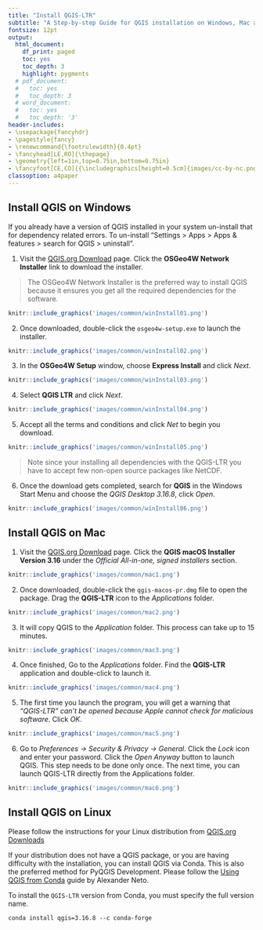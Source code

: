 ```yaml
---
title: "Install QGIS-LTR"
subtitle: "A Step-by-step Guide for QGIS installation on Windows, Mac and Linux"
fontsize: 12pt
output:
  html_document:
    df_print: paged
    toc: yes
    toc_depth: 3
    highlight: pygments
  # pdf_document:
  #   toc: yes
  #   toc_depth: 3
  # word_document:
  #   toc: yes
  #   toc_depth: '3'
header-includes:
- \usepackage{fancyhdr}
- \pagestyle{fancy}
- \renewcommand{\footrulewidth}{0.4pt}
- \fancyhead[LE,RO]{\thepage}
- \geometry{left=1in,top=0.75in,bottom=0.75in}
- \fancyfoot[CE,CO]{{\includegraphics[height=0.5cm]{images/cc-by-nc.png}} Ujaval Gandhi http://www.spatialthoughts.com}
classoption: a4paper
---
```



## Install QGIS on Windows

If you already have a version of QGIS installed in your system un-install that for dependency related errors. To un-install "Settings > Apps > Apps & features > search for QGIS > uninstall". 


1. Visit the [QGIS.org Download](https://qgis.org/en/site/forusers/download.html) page. Click the **OSGeo4W Network Installer** link to download the installer.

> The OSGeo4W Network Installer is the preferred way to install QGIS because it ensures you get all the required dependencies for the software.

```r
knitr::include_graphics('images/common/winInstall01.png')
```

2. Once downloaded, double-click the `osgeo4w-setup.exe` to launch the installer. 

```r
knitr::include_graphics('images/common/winInstall02.png')
```
3. In the **OSGeo4W Setup** window, choose **Express Install** and click *Next*. 

```r
knitr::include_graphics('images/common/winInstall03.png')
```

4. Select **QGIS LTR** and click *Next*. 

```r
knitr::include_graphics('images/common/winInstall04.png')
```

5. Accept all the terms and conditions and click *Net* to begin you download. 
```r
knitr::include_graphics('images/common/winInstall05.png')
```

> Note since your installing all dependencies with the QGIS-LTR you have to accept few non-open source packages like NetCDF. 

6. Once the download gets completed, search for **QGIS** in the Windows Start Menu and choose the *QGIS Desktop 3.16.8*, click *Open*. 

```r
knitr::include_graphics('images/common/winInstall06.png')
```

## Install QGIS on Mac

1. Visit the [QGIS.org Download](https://qgis.org/en/site/forusers/download.html) page. Click the **QGIS macOS Installer Version 3.16** under the *Official All-in-one, signed installers* section.

```r
knitr::include_graphics('images/common/mac1.png')
```

2. Once downloaded, double-click the `qgis-macos-pr.dmg` file to open the package. Drag the **QGIS-LTR** icon to the *Applications* folder.

```r
knitr::include_graphics('images/common/mac2.png')
```

3. It will copy QGIS to the *Application* folder. This process can take up to 15 minutes.

```r
knitr::include_graphics('images/common/mac3.png')
```

4. Once finished, Go to the *Applications* folder. Find the **QGIS-LTR** application and double-click to launch it.

```r
knitr::include_graphics('images/common/mac4.png')
```

5. The first time you launch the program, you will get a warning that *"QGIS-LTR" can't be opened because Apple cannot check for malicious software*. Click *OK*.

```r
knitr::include_graphics('images/common/mac5.png')
```

6. Go to *Preferences &rarr; Security & Privacy &rarr; General*. Click the *Lock* icon and enter your password. Click the *Open Anyway* button to launch QGIS. This step needs to be done only once. The next time, you can launch QGIS-LTR directly from the Applications folder.

```r
knitr::include_graphics('images/common/mac6.png')
```

## Install QGIS on Linux

Please follow the instructions for your Linux distribution from [QGIS.org Downloads](https://qgis.org/en/site/forusers/alldownloads.html#linux)

If your distribution does not have a QGIS package, or you are having difficulty with the installation, you can install QGIS via Conda. This is also the preferred method for PyQGIS Development. Please follow the [Using QGIS from Conda](https://gisunchained.wordpress.com/2019/05/29/using-qgis-from-conda/) guide by Alexander Neto. 

To install the `QGIS-LTR` version from Conda, you must specify the full version name.
```
conda install qgis=3.16.8 --c conda-forge 
```